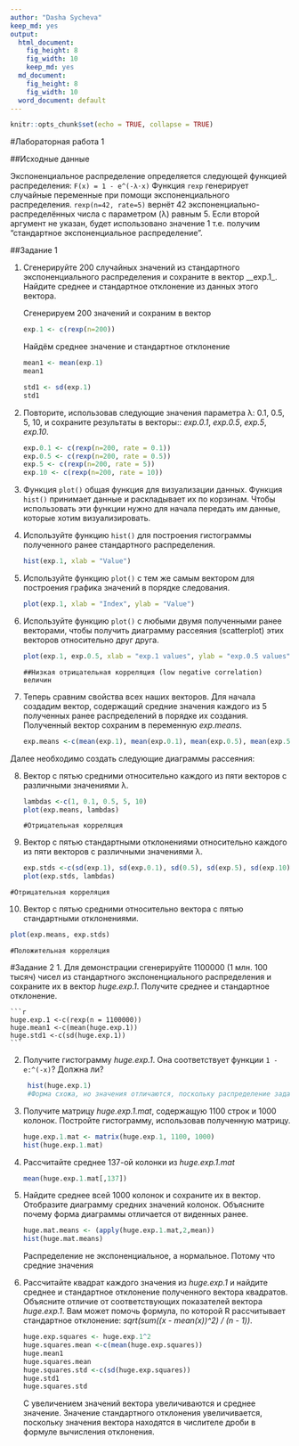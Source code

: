 ```yaml
---
author: "Dasha Sycheva"
keep_md: yes
output:
  html_document:
    fig_height: 8
    fig_width: 10
    keep_md: yes
  md_document:
    fig_height: 8
    fig_width: 10
  word_document: default
---
```

```r
knitr::opts_chunk$set(echo = TRUE, collapse = TRUE)
```
#Лабораторная работа 1

##Исходные данные
  
  Экспоненциальное распределение определяется следующей функцией распределения:
    ```
    F(x) = 1 - e^(-λ⋅x)
    ```
  Функция ```rexp``` генерирует случайные переменные при помощи экспоненциального распределения. ```rexp(n=42, rate=5)``` вернёт 42 экспоненциально-распределённых числа с параметром (λ) равным 5. Если второй аргумент не указан, будет использовано значение 1 т.е. получим “стандартное экспоненциальное распределение”.

##Задание 1

1. Сгенерируйте 200 случайных значений из стандартного экспоненциального распределения и сохраните в вектор __exp.1_. Найдите среднее и стандартное отклонение из данных этого вектора.

    Сгенерируем 200 значений и сохраним в вектор
    
    ```r
    exp.1 <- c(rexp(n=200))
    ```

    Найдём среднее значение и стандартное отклонение
    
    ```r
    mean1 <- mean(exp.1)
    mean1
    
    std1 <- sd(exp.1)
    std1
    ```

2. Повторите, использовав следующие значения параметра λ: 0.1, 0.5, 5, 10, и сохраните результаты в векторы:: _exp.0.1_, _exp.0.5_, _exp.5_, _exp.10_.
    
    ```r
    exp.0.1 <- c(rexp(n=200, rate = 0.1))
    exp.0.5 <- c(rexp(n=200, rate = 0.5))
    exp.5 <- c(rexp(n=200, rate = 5))
    exp.10 <- c(rexp(n=200, rate = 10))
    ```
    
3. Функция ```plot()``` общая функция для визуализации данных. Функция ```hist()```  принимает данные и раскладывает их по корзинам. Чтобы использовать эти функции нужно для начала передать им данные, которые хотим визуализировать.

4. Используйте функцию ```hist()``` для построения гистограммы полученного ранее стандартного распределения.

    ```r
    hist(exp.1, xlab = "Value")
    ```

5. Используйте функцию ```plot()``` с тем же самым вектором для построения графика значений в порядке следования.

    ```r
    plot(exp.1, xlab = "Index", ylab = "Value")
    ```

6. Используйте функцию ```plot()``` с любыми двумя полученными ранее векторами, чтобы получить диаграмму рассеяния (scatterplot) этих векторов относительно друг друга.

    ```r
    plot(exp.1, exp.0.5, xlab = "exp.1 values", ylab = "exp.0.5 values")
    ```


    ```
    ##Низкая отрицательная корреляция (low negative correlation) величин
    ```
    
7. Теперь сравним свойства всех наших векторов. Для начала создадим вектор, содержащий средние значения каждого из 5 полученных ранее распределений в порядке их создания. Полученный вектор сохраним в переменную  _exp.means_. 

    ```r
    exp.means <-c(mean(exp.1), mean(exp.0.1), mean(exp.0.5), mean(exp.5), mean(exp.10))
    ```
    
    
  Далее необходимо создать следующие диаграммы рассеяния:

 8. Вектор с пятью средними относительно каждого из пяти векторов с различными значениями λ.


    ```r
    lambdas <-c(1, 0.1, 0.5, 5, 10)
    plot(exp.means, lambdas)
    ```


    ```
    #Отрицательная корреляция
    ```
9. Вектор с пятью стандартными отклонениями относительно каждого из пяти векторов с различными значениями λ.

    ```r
    exp.stds <-c(sd(exp.1), sd(exp.0.1), sd(0.5), sd(exp.5), sd(exp.10))
    plot(exp.stds, lambdas)
    ```


```
#Отрицательная корреляция
```
10. Вектор с пятью средними относительно вектора с пятью стандартными отклонениями.

```r
plot(exp.means, exp.stds)
```
```
#Положительная корреляция
```

#Задание 2
1. Для демонстрации сгенерируйте 1100000 (1 млн. 100 тысяч) чисел из стандартного экспоненциального распределения и сохраните их в вектор _huge.exp.1_. Получите среднее и стандартное отклонение.

    ```r
    huge.exp.1 <-c(rexp(n = 1100000))
    huge.mean1 <-c(mean(huge.exp.1))
    huge.std1 <-c(sd(huge.exp.1))
    ```
    
2. Получите гистограмму _huge.exp.1_. Она соответствует функции ``1 - e:^(-x)``? Должна ли?

    ```r
  hist(huge.exp.1)
  #Форма схожа, но значения отличаются, поскольку распределение задано общей функцией, но для разного количества точек. 
  ```

3. Получите матрицу _huge.exp.1.mat_, содержащую 1100 строк и 1000 колонок. Постройте гистограмму, использовав полученную матрицу.
  
    ```r
    huge.exp.1.mat <- matrix(huge.exp.1, 1100, 1000)
    hist(huge.exp.1.mat)
    ```

4. Рассчитайте среднее 137-ой колонки из _huge.exp.1.mat_

    ```r
    mean(huge.exp.1.mat[,137])
    ```

5. Найдите среднее всей 1000 колонок и сохраните их в вектор. Отобразите диаграмму средних значений колонок. Объясните почему форма диаграммы отличается от виденных ранее.

    ```r
    huge.mat.means <- (apply(huge.exp.1.mat,2,mean))
    hist(huge.mat.means)
    ```

      Распределение не экспоненциальное, а нормальное. Потому что средние значения


6. Рассчитайте квадрат каждого значения из _huge.exp.1_ и найдите среднее и стандартное отклонение полученного вектора квадратов. Объясните отличие от соответствующих показателей вектора _huge.exp.1_. Вам может помочь формула, по которой R рассчитывает стандартное отклонение: _sqrt(sum((x - mean(x))^2) / (n - 1))_.

    ```r
    huge.exp.squares <- huge.exp.1^2
    huge.squares.mean <-c(mean(huge.exp.squares))
    huge.mean1
    huge.squares.mean
    huge.squares.std <-c(sd(huge.exp.squares))
    huge.std1
    huge.squares.std
    ```

      С увеличением значений вектора увеличиваются и среднее значение. Значение стандартного отклонения увеличивается, поскольку значения вектора находятся в числителе дроби в формуле вычисления отклонения. 